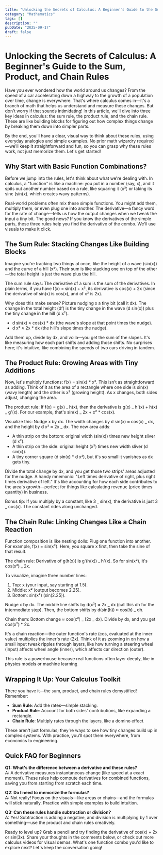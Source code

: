 ```yaml
---
title: "Unlocking the Secrets of Calculus: A Beginner's Guide to the Sum, Product, and Chain Rules"
category: "Mathematics"
tags: []
description: ""
pubDate: "2025-09-17"
draft: false
---
```


# Unlocking the Secrets of Calculus: A Beginner's Guide to the Sum, Product, and Chain Rules

Have you ever wondered how the world around us changes? From the speed of a car accelerating down a highway to the growth of a population over time, change is everywhere. That's where calculus comes in—it's a branch of math that helps us understand and measure these changes. But don't worry if that sounds intimidating! In this article, we'll dive into three key ideas in calculus: the sum rule, the product rule, and the chain rule. These are like building blocks for figuring out how complex things change by breaking them down into simpler parts.

By the end, you'll have a clear, visual way to think about these rules, using everyday analogies and simple examples. No prior math wizardry required—we'll keep it straightforward and fun, so you can grasp why these rules work, not just memorize them. Let's get started!

## Why Start with Basic Function Combinations?

Before we jump into the rules, let's think about what we're dealing with. In calculus, a "function" is like a machine: you put in a number (say, x), and it spits out another number based on a rule, like squaring it (x²) or taking its sine (sin(x), which creates wavy patterns).

Real-world problems often mix these simple functions. You might add them, multiply them, or even plug one into another. The derivative—a fancy word for the rate of change—tells us how the output changes when we tweak the input a tiny bit. The good news? If you know the derivatives of the simple parts, these three rules help you find the derivative of the combo. We'll use visuals to make it click.

## The Sum Rule: Stacking Changes Like Building Blocks

Imagine you're tracking two things at once, like the height of a wave (sin(x)) and the curve of a hill (x²). Their sum is like stacking one on top of the other—the total height is just the wave plus the hill.

The sum rule says: The derivative of a sum is the sum of the derivatives. In plain terms, if you have f(x) = sin(x) + x², its derivative is cos(x) + 2x (since the derivative of sin(x) is cos(x), and of x² is 2x).

Why does this make sense? Picture nudging x a tiny bit (call it dx). The change in the total height (df) is the tiny change in the wave (d sin(x)) plus the tiny change in the hill (d x²).

- d sin(x) ≈ cos(x) \* dx (the wave's slope at that point times the nudge).
- d x² ≈ 2x \* dx (the hill's slope times the nudge).

Add them up, divide by dx, and voila—you get the sum of the slopes. It's like measuring how each part shifts and adding those shifts. No surprises here; it's intuitive, like combining the speeds of two cars driving in tandem.

## The Product Rule: Growing Areas with Tiny Additions

Now, let's multiply functions: f(x) = sin(x) \* x². This isn't as straightforward as adding. Think of it as the area of a rectangle where one side is sin(x) (wavy length) and the other is x² (growing height). As x changes, both sides adjust, changing the area.

The product rule: If f(x) = g(x) _ h(x), then the derivative is g(x) _ h'(x) + h(x) _ g'(x). For our example, that's sin(x) _ 2x + x² \* cos(x).

Visualize this: Nudge x by dx. The width changes by d sin(x) ≈ cos(x) _ dx, and the height by d x² ≈ 2x _ dx. The new area adds:

- A thin strip on the bottom: original width (sin(x)) times new height sliver (d x²).
- A thin strip on the side: original height (x²) times new width sliver (d sin(x)).
- A tiny corner square (d sin(x) \* d x²), but it's so small it vanishes as dx gets tiny.

Divide the total change by dx, and you get those two strips' areas adjusted for the nudge. A handy mnemonic: "Left times derivative of right, plus right times derivative of left." It's like accounting for how each side contributes to the area's growth—perfect for things like calculating revenue (price times quantity) in business.

Bonus tip: If you multiply by a constant, like 3 _ sin(x), the derivative is just 3 _ cos(x). The constant rides along unchanged.

## The Chain Rule: Linking Changes Like a Chain Reaction

Function composition is like nesting dolls: Plug one function into another. For example, f(x) = sin(x²). Here, you square x first, then take the sine of that result.

The chain rule: Derivative of g(h(x)) is g'(h(x)) _ h'(x). So for sin(x²), it's cos(x²) _ 2x.

To visualize, imagine three number lines:

1. Top: x (your input, say starting at 1.5).
2. Middle: x² (output becomes 2.25).
3. Bottom: sin(x²) (sin(2.25)).

Nudge x by dx. The middle line shifts by d(x²) ≈ 2x _ dx (call this dh for the intermediate step). Then, the bottom shifts by d(sin(h)) ≈ cos(h) _ dh.

Chain them: Bottom change ≈ cos(x²) _ (2x _ dx). Divide by dx, and you get cos(x²) \* 2x.

It's a chain reaction—the outer function's rate (cos, evaluated at the inner value) multiplies the inner's rate (2x). Think of it as zooming in on how a small input tweak ripples through layers, like how turning a steering wheel (input) affects wheel angle (inner), which affects car direction (outer).

This rule is a powerhouse because real functions often layer deeply, like in physics models or machine learning.

## Wrapping It Up: Your Calculus Toolkit

There you have it—the sum, product, and chain rules demystified! Remember:

- **Sum Rule**: Add the rates—simple stacking.
- **Product Rule**: Account for both sides' contributions, like expanding a rectangle.
- **Chain Rule**: Multiply rates through the layers, like a domino effect.

These aren't just formulas; they're ways to see how tiny changes build up in complex systems. With practice, you'll spot them everywhere, from economics to engineering.

## Quick FAQ for Beginners

**Q1: What's the difference between a derivative and these rules?**  
A: A derivative measures instantaneous change (like speed at a exact moment). These rules help compute derivatives for combined functions, saving you from starting from scratch each time.

**Q2: Do I need to memorize the formulas?**  
A: Not really! Focus on the visuals—like areas or chains—and the formulas will stick naturally. Practice with simple examples to build intuition.

**Q3: Can these rules handle subtraction or division?**  
A: Yes! Subtraction is adding a negative, and division is multiplying by 1 over something—use the product and chain rules creatively.

Ready to level up? Grab a pencil and try finding the derivative of cos(x) + 2x or sin(3x). Share your thoughts in the comments below, or check out more calculus videos for visual demos. What's one function combo you'd like to explore next? Let's keep the conversation going!
